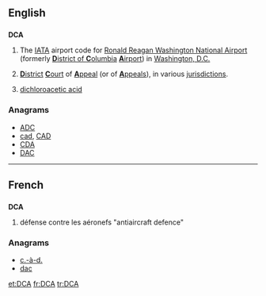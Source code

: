 ==English==

==={{initialism-old|en}}===
{{wikipedia}}
'''DCA'''
# The [[IATA]] airport code for [[w:Ronald Reagan Washington National Airport|Ronald Reagan Washington National Airport]] (formerly [[District of Columbia|'''D'''istrict of '''C'''olumbia]] [[airport|'''A'''irport]]) in [[Washington, D.C.]]
# {{legal}} [[district|'''D'''istrict]] [[court|'''C'''ourt]] of [[appeal|'''A'''ppeal]] (or of [[appeals|'''A'''ppeals]]), in various [[jurisdiction]]s.
# {{organic chemistry}} [[dichloroacetic acid]]

===Anagrams===
* [[ADC#English|ADC]]
* [[cad#English|cad]], [[CAD#English|CAD]]
* [[CDA#English|CDA]]
* [[DAC#English|DAC]]

----

==French==

==={{initialism-old|fr}}===
'''DCA'''
# défense contre les aéronefs "antiaircraft defence"

===Anagrams===
* [[c.-à-d.#French|c.-à-d.]]
* [[dac#French|dac]]

[[et:DCA]]
[[fr:DCA]]
[[tr:DCA]]